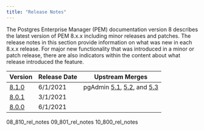```yaml
---
title: "Release Notes"
---
```

The Postgres Enterprise Manager (PEM) documentation version 8 describes the latest version of PEM 8.x.x including minor releases and patches. The release notes in this section provide information on what was new in each 8.x.x release. For major new functionality that was introduced in a minor or patch release, there are also indicators within the content about what release introduced the feature.


| Version | Release Date | Upstream Merges |
| ------- | ------------ | ---------------
| [8.1.0](08_810_rel_notes) | 6/1/2021 | pgAdmin [5.1](https://www.pgadmin.org/docs/pgadmin4/5.3/release_notes_5_1.html#bug-fixes), [5.2](https://www.pgadmin.org/docs/pgadmin4/5.3/release_notes_5_2.html#bug-fixes), and [5.3](https://www.pgadmin.org/docs/pgadmin4/5.3/release_notes_5_3.html#bug-fixes) |
| [8.0.1](09_801_rel_notes) | 3/1/2021 |
| [8.0.0](10_800_rel_notes) | 6/1/2021 |

<div class="toctree" maxdepth="4">

08_810_rel_notes 09_801_rel_notes 10_800_rel_notes

</div>
